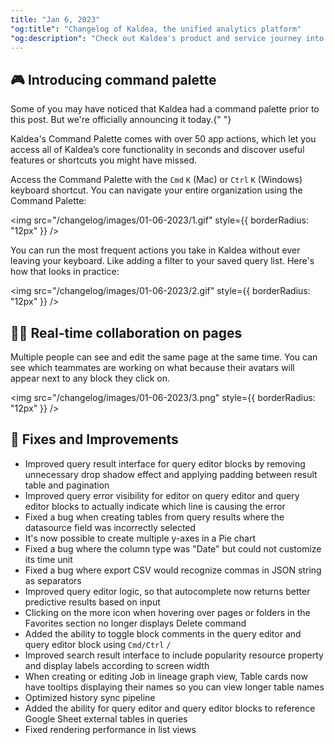 ```yaml
---
title: "Jan 6, 2023"
"og:title": "Changelog of Kaldea, the unified analytics platform"
"og:description": "Check out Kaldea's product and service journey into developing a seamless and fully connected analytics experience from creating jobs to data discovery to query, and reporting."
---
```


## 🎮 Introducing command palette

Some of you may have noticed that Kaldea had a command palette prior to this
post. But we're officially announcing it today.{" "}

Kaldea's Command Palette comes with over 50 app actions, which let you access all
of Kaldea’s core functionality in seconds and discover useful features or shortcuts
you might have missed.

Access the Command Palette with the `Cmd` `K` (Mac) or `Ctrl`
`K` (Windows) keyboard shortcut. You can navigate your entire organization using
the Command Palette:

<img
  src="/changelog/images/01-06-2023/1.gif"
  style={{ borderRadius: "12px" }}
/>

You can run the most frequent actions you take in Kaldea without ever leaving your keyboard. Like adding a filter to your saved query list. Here's how that looks in practice:

<img
  src="/changelog/images/01-06-2023/2.gif"
  style={{ borderRadius: "12px" }}
/>

## 💃🕺 Real-time collaboration on pages

Multiple people can see and edit the same page at the same time. You can see which teammates are working on what because their avatars will appear next to any block they click on.

<img
  src="/changelog/images/01-06-2023/3.png"
  style={{ borderRadius: "12px" }}
/>

## 🐞 Fixes and Improvements

- Improved query result interface for query editor blocks by removing unnecessary drop shadow effect and applying padding between result table and pagination
- Improved query error visibility for editor on query editor and query editor blocks to actually indicate which line is causing the error
- Fixed a bug when creating tables from query results where the datasource field was incorrectly selected
- It's now possible to create multiple y-axes in a Pie chart
- Fixed a bug where the column type was "Date" but could not customize its time unit
- Fixed a bug where export CSV would recognize commas in JSON string as separators
- Improved query editor logic, so that autocomplete now returns better predictive results based on input
- Clicking on the more icon when hovering over pages or folders in the Favorites section no longer displays Delete command
- Added the ability to toggle block comments in the query editor and query editor block using `Cmd/Ctrl` `/`
- Improved search result interface to include popularity resource property and display labels according to screen width
- When creating or editing Job in lineage graph view, Table cards now have tooltips displaying their names so you can view longer table names
- Optimized history sync pipeline
- Added the ability for query editor and query editor blocks to reference Google Sheet external tables in queries
- Fixed rendering performance in list views
